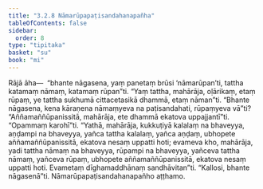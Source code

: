 ```yaml
---
title: "3.2.8 Nāmarūpapaṭisandahanapañha"
tableOfContents: false
sidebar:
  order: 8
type: "tipitaka"
basket: "su"
book: "mi"
---
```



<DynamicBreadcrumb />

<Division number="47" book="mi" bookNo="28">

<Paragraph number="219" book="mi">
Rājā āha—  “bhante nāgasena, yaṃ panetaṃ brūsi ‘nāmarūpan’ti, tattha katamaṃ nāmaṃ, katamaṃ rūpan”ti. “Yaṃ tattha, mahārāja, oḷārikaṃ, etaṃ rūpaṃ, ye tattha sukhumā cittacetasikā dhammā, etaṃ nāman”ti. “Bhante nāgasena, kena kāraṇena nāmaṃyeva na paṭisandahati, rūpaṃyeva vā”ti? “Aññamaññūpanissitā, mahārāja, ete dhammā ekatova uppajjantī”ti.
</Paragraph>

<Paragraph number="220" book="mi">
“Opammaṃ karohī”ti. “Yathā, mahārāja, kukkuṭiyā kalalaṃ na bhaveyya, aṇḍampi na bhaveyya, yañca tattha kalalaṃ, yañca aṇḍaṃ, ubhopete aññamaññūpanissitā, ekatova nesaṃ uppatti hoti; evameva kho, mahārāja, yadi tattha nāmaṃ na bhaveyya, rūpampi na bhaveyya, yañceva tattha nāmaṃ, yañceva rūpaṃ, ubhopete aññamaññūpanissitā, ekatova nesaṃ uppatti hoti. Evametaṃ dīghamaddhānaṃ sandhāvitan”ti.
</Paragraph>

<Paragraph number="221" book="mi">
“Kallosi, bhante nāgasenā”ti.

</Paragraph>
</Division>

<Paragraph number="222" type="center" book="mi">
Nāmarūpapaṭisandahanapañho aṭṭhamo.
</Paragraph>